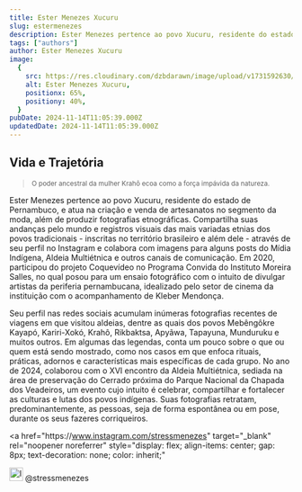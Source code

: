 ```yaml
---
title: Ester Menezes Xucuru
slug: estermenezes
description: Ester Menezes pertence ao povo Xucuru, residente do estado de Pernambuco, e atua na criação e venda de artesanatos no segmento da moda, além de produzir fotografias etnográficas. Compartilha suas andanças pelo mundo e registros visuais das mais variadas etnias dos povos tradicionais - inscritas no território brasileiro e além dele - através de seu perfil no Instagram e colabora com imagens para alguns posts do Mídia Indígena, Aldeia Multiétnica e outros canais de comunicação. Em 2020, participou do projeto Coquevídeo no Programa Convida do Instituto Moreira Salles, no qual posou para um ensaio fotográfico com o intuito de divulgar artistas da periferia pernambucana, idealizado pelo setor de cinema da instituição com o acompanhamento de Kleber Mendonça.
tags: ["authors"]
author: Ester Menezes Xucuru
image:
  {
    src: https://res.cloudinary.com/dzbdarawn/image/upload/v1731592630/ester/ifr7z7wjccpbv7oswtza.jpg,
    alt: Ester Menezes Xucuru,
    positionx: 65%,
    positiony: 40%,
  }
pubDate: 2024-11-14T11:05:39.000Z
updatedDate: 2024-11-14T11:05:39.000Z
---
```


## Vida e Trajetória

> <small>
>   O poder ancestral da mulher Krahô ecoa como a força impávida da natureza.
> </small>

Ester Menezes pertence ao povo Xucuru, residente do estado de Pernambuco, e atua na criação e venda de artesanatos no segmento da moda, além de produzir fotografias etnográficas. Compartilha suas andanças pelo mundo e registros visuais das mais variadas etnias dos povos tradicionais - inscritas no território brasileiro e além dele - através de seu perfil no Instagram e colabora com imagens para alguns posts do Mídia Indígena, Aldeia Multiétnica e outros canais de comunicação. Em 2020, participou do projeto Coquevídeo no Programa Convida do Instituto Moreira Salles, no qual posou para um ensaio fotográfico com o intuito de divulgar artistas da periferia pernambucana, idealizado pelo setor de cinema da instituição com o acompanhamento de Kleber Mendonça.

Seu perfil nas redes sociais acumulam inúmeras fotografias recentes de viagens em que visitou aldeias, dentre as quais dos povos Mebêngôkre Kayapó, Kariri-Xokó, Krahô, Rikbaktsa, Apyãwa, Tapayuna, Munduruku e muitos outros. Em algumas das legendas, conta um pouco sobre o que ou quem está sendo mostrado, como nos casos em que enfoca rituais, práticas, adornos e características mais específicas de cada grupo. No ano de 2024, colaborou com o XVI encontro da Aldeia Multiétnica, sediada na área de preservação do Cerrado próxima do Parque Nacional da Chapada dos Veadeiros, um evento cujo intuito é celebrar, compartilhar e fortalecer as culturas e lutas dos povos indígenas. Suas fotografias retratam, predominantemente, as pessoas, seja de forma espontânea ou em pose, durante os seus fazeres corriqueiros.

<a
  href="https&#58;//www.instagram.com/stressmenezes"
  target="_blank"
  rel="noopener noreferrer"
  style="display: flex; align-items: center; gap: 8px; text-decoration: none; color: inherit;"
>
  <img
    src="https://res.cloudinary.com/dzbdarawn/image/upload/v1732581474/instagram_bi5iig.svg"
    alt="Instagram"
    style="width: 24px; height: 24px;"
  />
  <span>@stressmenezes</span>
</a>

